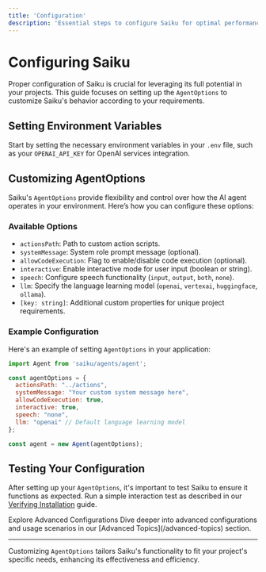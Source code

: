 ```yaml
---
title: 'Configuration'
description: 'Essential steps to configure Saiku for optimal performance in your projects, focusing on setting up `AgentOptions`.'
---
```


# Configuring Saiku

Proper configuration of Saiku is crucial for leveraging its full potential in your projects. This guide focuses on setting up the `AgentOptions` to customize Saiku's behavior according to your requirements.


## Setting Environment Variables

Start by setting the necessary environment variables in your `.env` file, such as your `OPENAI_API_KEY` for OpenAI services integration.

## Customizing AgentOptions

Saiku's `AgentOptions` provide flexibility and control over how the AI agent operates in your environment. Here’s how you can configure these options:

### Available Options

- `actionsPath`: Path to custom action scripts.
- `systemMessage`: System role prompt message (optional).
- `allowCodeExecution`: Flag to enable/disable code execution (optional).
- `interactive`: Enable interactive mode for user input (boolean or string).
- `speech`: Configure speech functionality (`input`, `output`, `both`, `none`).
- `llm`: Specify the language learning model (`openai`, `vertexai`, `huggingface`, `ollama`).
- `[key: string]`: Additional custom properties for unique project requirements.

### Example Configuration

Here's an example of setting `AgentOptions` in your application:

```javascript
import Agent from 'saiku/agents/agent';

const agentOptions = {
  actionsPath: "../actions",
  systemMessage: "Your custom system message here",
  allowCodeExecution: true,
  interactive: true,
  speech: "none",
  llm: "openai" // Default language learning model
};

const agent = new Agent(agentOptions);
```

## Testing Your Configuration

After setting up your `AgentOptions`, it's important to test Saiku to ensure it functions as expected. Run a simple interaction test as described in our [Verifying Installation](/verifying-installation) guide.

<Callout type="info">
  <CalloutTitle>Explore Advanced Configurations</CalloutTitle>
  Dive deeper into advanced configurations and usage scenarios in our [Advanced Topics](/advanced-topics) section.
</Callout>

---

Customizing `AgentOptions` tailors Saiku's functionality to fit your project's specific needs, enhancing its effectiveness and efficiency.

<Footer />